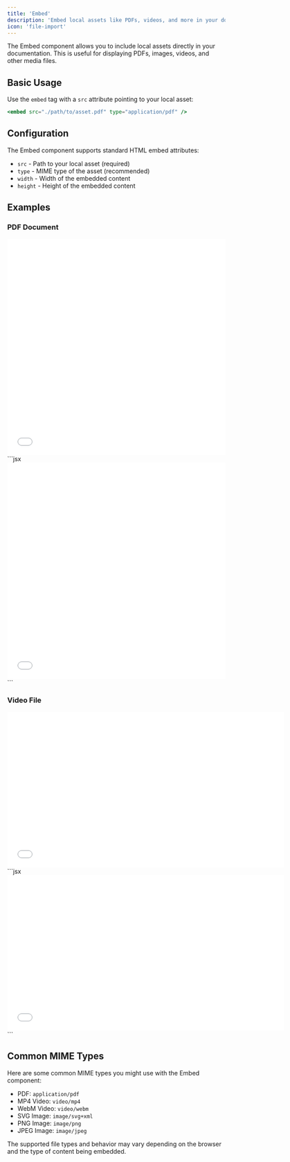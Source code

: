```yaml
---
title: 'Embed'
description: 'Embed local assets like PDFs, videos, and more in your documentation'
icon: 'file-import'
---
```


The Embed component allows you to include local assets directly in your documentation. This is useful for displaying PDFs, images, videos, and other media files.

## Basic Usage

Use the `embed` tag with a `src` attribute pointing to your local asset:

```jsx
<embed src="./path/to/asset.pdf" type="application/pdf" />
```

## Configuration

The Embed component supports standard HTML embed attributes:

- `src` - Path to your local asset (required)
- `type` - MIME type of the asset (recommended)
- `width` - Width of the embedded content
- `height` - Height of the embedded content

## Examples

### PDF Document

<Tabs>
    <Tab title="Example">
        <embed 
            src="./guide-about-ferns.pdf" 
            type="application/pdf"
            width="100%"
            height="500px"
        />
    </Tab>
    <Tab title="Markdown">
        ```jsx
        <embed 
            src="./guide-about-ferns.pdf" 
            type="application/pdf"
            width="100%"
            height="500px"
        />
        ```
    </Tab>
</Tabs>

### Video File

<Tabs>
    <Tab title="Example">
        <embed 
            src="./growing-fern.mp4" 
            type="video/mp4"
            width="640"
            height="360"
        />
    </Tab>
    <Tab title="Markdown">
        ```jsx
        <embed 
            src="./growing-fern.mp4" 
            type="video/mp4"
            width="640"
            height="360"
        />
        ```
    </Tab>
</Tabs>

## Common MIME Types

Here are some common MIME types you might use with the Embed component:

- PDF: `application/pdf`
- MP4 Video: `video/mp4`
- WebM Video: `video/webm`
- SVG Image: `image/svg+xml`
- PNG Image: `image/png`
- JPEG Image: `image/jpeg`

<Note>
    The supported file types and behavior may vary depending on the browser and the type of content being embedded.
</Note>
